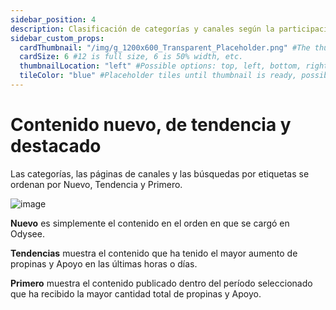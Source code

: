 ---
sidebar_position: 4
description: Clasificación de categorías y canales según la participación de LBC.
sidebar_custom_props:
  cardThumbnail: "/img/g_1200x600_Transparent_Placeholder.png" #The thumbnail on the category card.
  cardSize: 6 #12 is full size, 6 is 50% width, etc.
  thumbnailLocation: "left" #Possible options: top, left, bottom, right, none
  tileColor: "blue" #Placeholder tiles until thumbnail is ready, possible options: blue, cream, darkpurple, lightpurple, mauve, orange, pink, none
---

# Contenido nuevo, de tendencia y destacado

Las categorías, las páginas de canales y las búsquedas por etiquetas se ordenan por Nuevo, Tendencia y Primero.

![image](https://user-images.githubusercontent.com/80921344/193660119-f0b7ec6e-da99-4aec-9c9b-ff25bcb00a1f.png)

**Nuevo** es simplemente el contenido en el orden en que se cargó en Odysee.

**Tendencias** muestra el contenido que ha tenido el mayor aumento de propinas y Apoyo en las últimas horas o días.

**Primero** muestra el contenido publicado dentro del período seleccionado que ha recibido la mayor cantidad total de propinas y Apoyo.